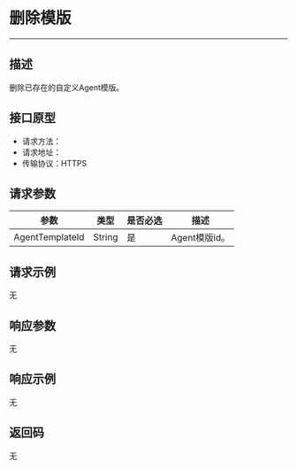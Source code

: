 # 删除模版
---

##  描述
删除已存在的自定义Agent模版。

## 接口原型

- 请求方法：
- 请求地址：
- 传输协议：HTTPS

## 请求参数

| 参数 | 类型 | 是否必选 | 描述 |
|------|------|---------|------|
| AgentTemplateId | String | 是 | Agent模版id。 |

## 请求示例

无

## 响应参数

无

## 响应示例

无

## 返回码

无